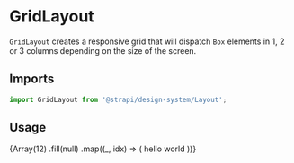 <!--- GridLayout.stories.mdx --->


<Meta title="Design System/Components/GridLayout" component={GridLayout} />

# GridLayout

`GridLayout` creates a responsive grid that will dispatch `Box` elements in 1, 2 or 3 columns depending on the size of the screen.

## Imports

```js
import GridLayout from '@strapi/design-system/Layout';
```

## Usage

<Canvas>
  <Story name="base">
    <Box padding={8} background="neutral100">
      <GridLayout>
        {Array(12)
          .fill(null)
          .map((_, idx) => (
            <Box padding={4} hasRadius background="neutral0" key={`box-${idx}`} shadow="tableShadow">
              hello world
            </Box>
          ))}
      </GridLayout>
    </Box>
  </Story>
</Canvas>
